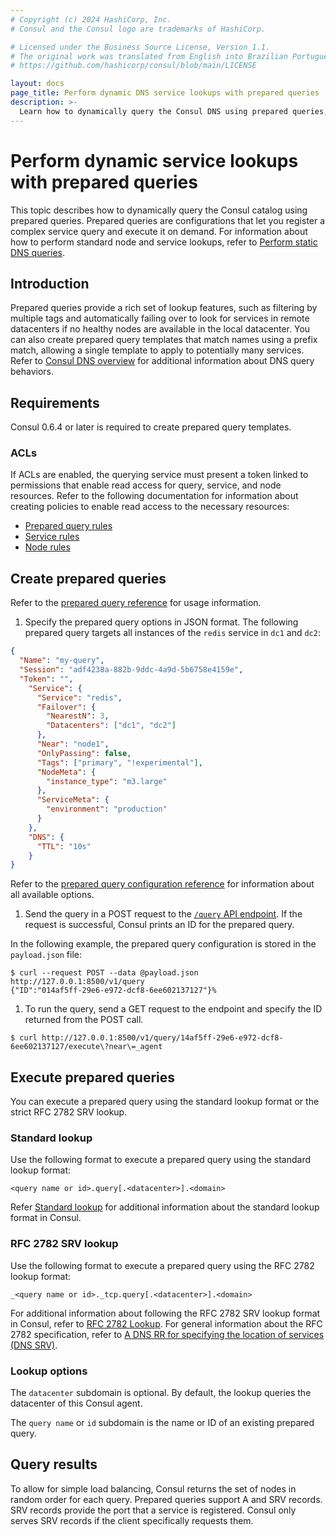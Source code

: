 ```yaml
---
# Copyright (c) 2024 HashiCorp, Inc.
# Consul and the Consul logo are trademarks of HashiCorp.

# Licensed under the Business Source License, Version 1.1.
# The original work was translated from English into Brazilian Portuguese.
# https://github.com/hashicorp/consul/blob/main/LICENSE

layout: docs
page_title: Perform dynamic DNS service lookups with prepared queries
description: >-
  Learn how to dynamically query the Consul DNS using prepared queries, which enable robust service and node lookups.
---
```


# Perform dynamic service lookups with prepared queries

This topic describes how to dynamically query the Consul catalog using prepared queries. Prepared queries are configurations that let you register a complex service query and execute it on demand. For information about how to perform standard node and service lookups, refer to [Perform static DNS queries](/consul/docs/discover/service/static).

## Introduction

Prepared queries provide a rich set of lookup features, such as filtering by multiple tags and automatically failing over to look for services in remote datacenters if no healthy nodes are available in the local datacenter. You can also create prepared query templates that match names using a prefix match, allowing a single template to apply to potentially many services. Refer to [Consul DNS overview](/consul/docs/discover/dns) for additional information about DNS query behaviors.

## Requirements

Consul 0.6.4 or later is required to create prepared query templates.

### ACLs

If ACLs are enabled, the querying service must present a token linked to permissions that enable read access for query, service, and node resources. Refer to the following documentation for information about creating policies to enable read access to the necessary resources:

- [Prepared query rules](/consul/docs/secure/acl/rule#prepared-query-rules)
- [Service rules](/consul/docs/secure/acl/rule#service-rules)
- [Node rules](/consul/docs/secure/acl/rule#node-rules)

## Create prepared queries

Refer to the [prepared query reference](/consul/api-docs/query#create-prepared-query) for usage information.

1. Specify the prepared query options in JSON format. The following prepared query targets all instances of the `redis` service in `dc1` and `dc2`:

  <CodeBlockConfig filename="payload.json">

  ```json
  {
    "Name": "my-query",
    "Session": "adf4238a-882b-9ddc-4a9d-5b6758e4159e",
    "Token": "",
      "Service": {
        "Service": "redis",
        "Failover": {
          "NearestN": 3,
          "Datacenters": ["dc1", "dc2"]
        },
        "Near": "node1",
        "OnlyPassing": false,
        "Tags": ["primary", "!experimental"],
        "NodeMeta": {
          "instance_type": "m3.large"
        },
        "ServiceMeta": {
          "environment": "production"
        }
      },
      "DNS": {
        "TTL": "10s"
      }
  }
  ```

  </CodeBlockConfig>

  Refer to the [prepared query configuration reference](/consul/api-docs/query#create-prepared-query) for information about all available options.

1. Send the query in a POST request to the [`/query` API endpoint](/consul/api-docs/query). If the request is successful, Consul prints an ID for the prepared query.

  In the following example, the prepared query configuration is stored in the `payload.json` file:

  ```shell-session
  $ curl --request POST --data @payload.json http://127.0.0.1:8500/v1/query
  {"ID":"014af5ff-29e6-e972-dcf8-6ee602137127"}%
  ```

1. To run the query, send a GET request to the endpoint and specify the ID returned from the POST call.

  ```shell-session
  $ curl http://127.0.0.1:8500/v1/query/14af5ff-29e6-e972-dcf8-6ee602137127/execute\?near\=_agent
  ```

## Execute prepared queries

You can execute a prepared query using the standard lookup format or the strict RFC 2782 SRV lookup.

### Standard lookup

Use the following format to execute a prepared query using the standard lookup format:

```
<query name or id>.query[.<datacenter>].<domain>
```

Refer [Standard lookup](/consul/docs/discover/service/static#standard-lookups) for additional information about the standard lookup format in Consul.

### RFC 2782 SRV lookup

Use the following format to execute a prepared query using the RFC 2782 lookup format:

```
_<query name or id>._tcp.query[.<datacenter>].<domain>
```

For additional information about following the RFC 2782 SRV lookup format in Consul, refer to [RFC 2782 Lookup](/consul/docs/discover/service/static#rfc-2782-lookup). For general information about the RFC 2782 specification, refer to [A DNS RR for specifying the location of services \(DNS SRV\)](https://tools.ietf.org/html/rfc2782).

### Lookup options

The `datacenter` subdomain is optional. By default, the lookup queries the datacenter of this Consul agent.

The `query name` or `id` subdomain is the name or ID of an existing prepared query.

## Query results

To allow for simple load balancing, Consul returns the set of nodes in random order for each query. Prepared queries support A and SRV records. SRV records provide the port that a service is registered. Consul only serves SRV records if the client specifically requests them.
